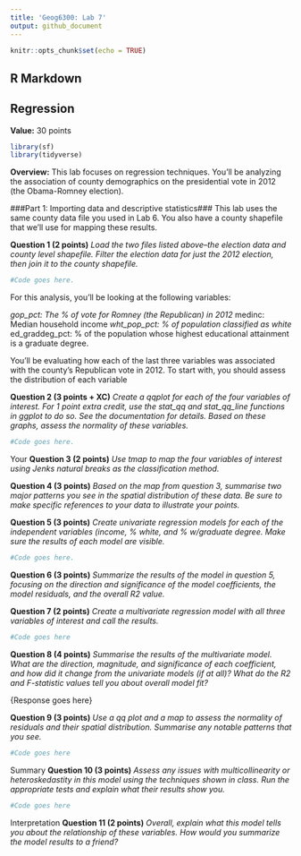 ```yaml
---
title: 'Geog6300: Lab 7'
output: github_document
---
```


```r
knitr::opts_chunk$set(echo = TRUE)
```

## R Markdown

## Regression

**Value:** 30 points

```r
library(sf)
library(tidyverse)
```

**Overview:**
This lab focuses on regression techniques. You'll be analyzing the association of county demographics on the presidential vote in 2012 (the Obama-Romney election).

###Part 1: Importing data and descriptive statistics###
This lab uses the same county data file you used in Lab 6. You also have a county shapefile that we'll use for mapping these results.

**Question 1 (2 points)** _Load the two files listed above--the election data and county level shapefile. Filter the election data for just the 2012 election, then join it to the county shapefile._

```r
#Code goes here.
```

For this analysis, you'll be looking at the following variables:

*gop_pct: The % of vote for Romney (the Republican) in 2012
*medinc: Median household income
*wht_pop_pct: % of population classified as white
*ed_graddeg_pct: % of the population whose highest educational attainment is a graduate degree.

You'll be evaluating how each of the last three variables was associated with the county's Republican vote in 2012. To start with, you should assess the distribution of each variable

**Question 2 (3 points + XC)** _Create a qqplot for each of the four variables of interest. For 1 point extra credit, use the stat_qq and stat_qq_line functions in ggplot to do so. See the documentation for details. Based on these graphs, assess the normality of these variables._

```r
#Code goes here.
```

{Your assessment of the variables' normality goes here.}

**Question 3 (2 points)** _Use tmap to map the four variables of interest using Jenks natural breaks as the classification method._

**Question 4 (3 points)** _Based on the map from question 3, summarise two major patterns you see in the spatial distribution of these data. Be sure to make specific references to your data to illustrate your points._

**Question 5 (3 points)** _Create univariate regression models for each of the independent variables (income, % white, and % w/graduate degree. Make sure the results of each model are visible._

```r
#Code goes here.
```

**Question 6 (3 points)** _Summarize the results of the model in question 5, focusing on the direction and significance of the model coefficients, the model residuals, and the overall R2 value._

**Question 7 (2 points)** _Create a multivariate regression model with all three variables of interest and call the results._

```r
#Code goes here
```

**Question 8 (4 points)** _Summarise the results of the multivariate model. What are the direction, magnitude, and significance of each coefficient, and how did it change from the univariate models (if at all)? What do the R2 and F-statistic values tell you about overall model fit?_

{Response goes here}

**Question 9 (3 points)** _Use a qq plot and a map to assess the normality of residuals and their spatial distribution. Summarise any notable patterns that you see._

```r
#Code goes here
```

{Summary goes here}

**Question 10 (3 points)** _Assess any issues with multicollinearity or heteroskedastity in this model using the techniques shown in class. Run the appropriate tests and explain what their results show you._

```r
#Code goes here
```

{Interpretation goes here}

**Question 11 (2 points)** _Overall, explain what this model tells you about the relationship of these variables. How would you summarize the model results to a friend?_
